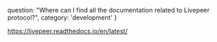   question: "Where can I find all the documentation related to Livepeer protocol?",
  category: 'development'
}

https://livepeer.readthedocs.io/en/latest/